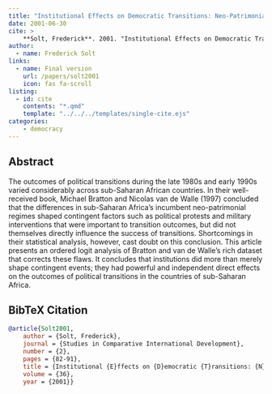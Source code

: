 ```yaml
---
title: "Institutional Effects on Democratic Transitions: Neo-Patrimonial Regimes in Africa, 1989-1994"
date: 2001-06-30
cite: >
    **Solt, Frederick**. 2001. "Institutional Effects on Democratic Transitions: Neo-Patrimonial Regimes in Africa, 1989-1994." _Studies in Comparative International Development_ 36(2):82-91.
author:
  - name: Frederick Solt
links:
  - name: Final version
    url: /papers/solt2001
    icon: fas fa-scroll
listing:
  - id: cite
    contents: "*.qmd"
    template: "../../../templates/single-cite.ejs"
categories:
    - democracy
---
```


:::{#cite}
:::

## Abstract
The outcomes of political transitions during the late 1980s and early 1990s varied considerably across sub-Saharan African countries. In their well-received book, Michael Bratton and Nicolas van de Walle (1997) concluded that the differences in sub-Saharan Africa's incumbent neo-patrimonial regimes shaped contingent factors such as political protests and military interventions that were important to transition outcomes, but did not themselves directly influence the success of transitions.  Shortcomings in their statistical analysis, however, cast doubt on this conclusion.  This article presents an ordered logit analysis of Bratton and van de Walle's rich dataset that corrects these flaws. It concludes that institutions did more than merely shape contingent events; they had powerful and independent direct effects on the outcomes of political transitions in the countries of sub-Saharan Africa.

## BibTeX Citation
```bibtex
@article{Solt2001,
	author = {Solt, Frederick},
	journal = {Studies in Comparative International Development},
	number = {2},
	pages = {82-91},
	title = {Institutional {E}ffects on {D}emocratic {T}ransitions: {N}eo-{P}atrimonial {R}egimes in {A}frica, 1989-1994},
	volume = {36},
	year = {2001}}
```